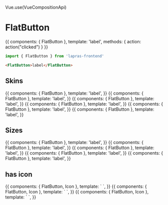 Vue.use(VueCompositionApi)


<Meta title="FlatButton" component={FlatButton} />

# FlatButton

<Preview>
  <Story name="default">
    {{
      components: { FlatButton },
      template: '<FlatButton @click="action">label</FlatButton>',
      methods: { action: action("clicked") }
    }}
  </Story>
</Preview>

```typescript
import { FlatButton } from 'lapras-frontend'
```

```html
<FlatButton>label</FlatButton>
```

<Props of={FlatButton} />

## Skins

<Preview>
  <Story name="skin: primary">
    {{
        components: { FlatButton },
        template: '<FlatButton skin="primary">label</FlatButton>',
    }}
  </Story>
  <Story name="skin: primary line">
    {{
        components: { FlatButton },
        template: '<FlatButton skin="primary-line">label</FlatButton>',
    }}
  </Story>
  <Story name="skin: secondary">
    {{
        components: { FlatButton },
        template: '<FlatButton skin="secondary">label</FlatButton>',
    }}
  </Story>
  <Story name="skin: tertiary">
    {{
        components: { FlatButton },
        template: '<FlatButton skin="tertiary">label</FlatButton>',
    }}
  </Story>
  <Story name="skin: muted">
    {{
        components: { FlatButton },
        template: '<FlatButton skin="muted">label</FlatButton>',
    }}
  </Story>
  <Story name="skin: disabled">
    {{
        components: { FlatButton },
        template: '<FlatButton skin="disabled">label</FlatButton>',
    }}
  </Story>
</Preview>

## Sizes

<Preview>
  <Story name="size: xl">
    {{
        components: { FlatButton },
        template: '<FlatButton size="xl">label</FlatButton>',
    }}
  </Story>
  <Story name="size: l">
    {{
        components: { FlatButton },
        template: '<FlatButton size="l">label</FlatButton>',
    }}
  </Story>
  <Story name="size: m">
    {{
        components: { FlatButton },
        template: '<FlatButton size="m">label</FlatButton>',
    }}
  </Story>
  <Story name="size: s">
    {{
        components: { FlatButton },
        template: '<FlatButton size="s">label</FlatButton>',
    }}
  </Story>
  <Story name="size: xs">
    {{
        components: { FlatButton },
        template: '<FlatButton size="xs">label</FlatButton>',
    }}
  </Story>
</Preview>

## has icon

<Preview>
  <Story name="has icons">
    {{
        components: { FlatButton, Icon },
        template: `
          <FlatButton>
            <template #default>label</template>
            <template #rightIcon><Icon name="arrow-right" /></template>
            <template #leftIcon><Icon name="arrow-left" /></template>
          </FlatButton>
        `,
    }}
  </Story>
  <Story name="has left icon">
    {{
      components: { FlatButton, Icon },
      template: `
        <FlatButton>
          <template #default>label</template>
          <template #leftIcon><Icon name="arrow-left" /></template>
        </FlatButton>
      `,
    }}
  </Story>
  <Story name="has right icon">
    {{
      components: { FlatButton, Icon },
      template: `
        <FlatButton>
          <template #default>label</template>
          <template #rightIcon><Icon name="arrow-right" /></template>
        </FlatButton>
      `,
    }}
  </Story>
</Preview>
